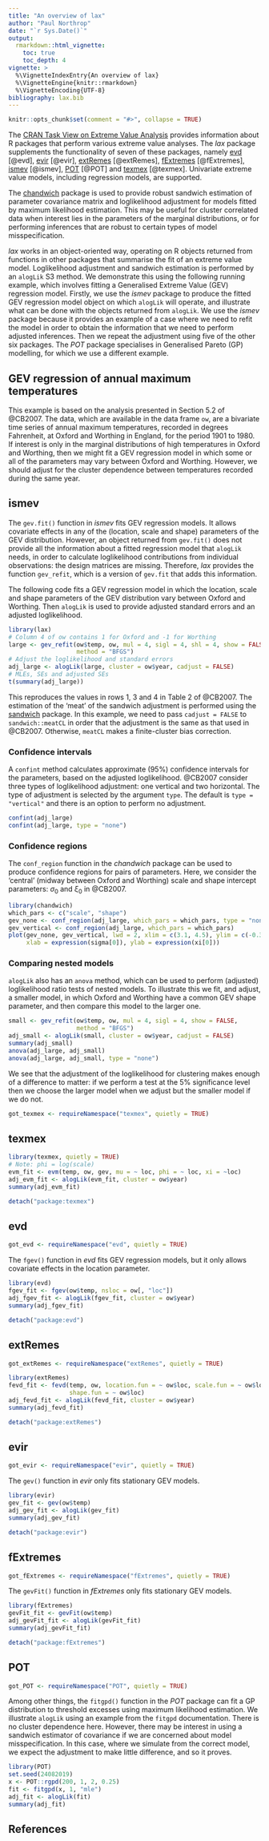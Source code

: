 ```yaml
---
title: "An overview of lax"
author: "Paul Northrop"
date: "`r Sys.Date()`"
output: 
  rmarkdown::html_vignette:
    toc: true
    toc_depth: 4
vignette: >
  %\VignetteIndexEntry{An overview of lax}
  %\VignetteEngine{knitr::rmarkdown}
  %\VignetteEncoding{UTF-8}
bibliography: lax.bib
---
```


```r
knitr::opts_chunk$set(comment = "#>", collapse = TRUE)
```

The [CRAN Task View on Extreme Value Analysis](https://CRAN.R-project.org/view=ExtremeValue) provides information about R packages that perform various extreme value analyses. The *lax* package supplements the functionality of seven of these packages, namely 
[evd](https://cran.r-project.org/package=evd) [@evd],
[evir](https://cran.r-project.org/package=evir) [@evir],
[extRemes](https://cran.r-project.org/package=extRemes) [@extRemes],
[fExtremes](https://cran.r-project.org/package=fExtremes) [@fExtremes],
[ismev](https://cran.r-project.org/package=ismev) [@ismev],
[POT](https://cran.r-project.org/package=POT) [@POT] and
[texmex](https://cran.r-project.org/package=texmex) [@texmex].
Univariate extreme value models, including regression models, are supported.   

The [chandwich](https://cran.r-project.org/package=chandwich) package is used to provide robust sandwich estimation of parameter covariance matrix and loglikelihood adjustment for models fitted by maximum likelihood estimation.  This may be useful for cluster correlated data when interest lies in the parameters of the marginal distributions, or for performing inferences that are robust to certain types of model misspecification. 
 
*lax* works in an object-oriented way, operating on R objects returned from functions in other packages that summarise the fit of an extreme value model. Loglikelihood adjustment and sandwich estimation is performed by an `alogLik` S3 method.  We demonstrate this using the following running example, which involves fitting a Generalised Extreme Value (GEV) regression model.  Firstly, we use the *ismev* package to produce the fitted GEV regression model object on which `alogLik` will operate, and illustrate what can be done with the objects returned from `alogLik`.  We use the *ismev* package because it provides an example of a case where we need to refit the model in order to obtain the information that we need to perform adjusted inferences. Then we repeat the adjustment using five of the other six packages.  The *POT* package specialises in Generalised Pareto (GP) modelling, for which we use a different example.

## GEV regression of annual maximum temperatures

This example is based on the analysis presented in Section 5.2 of @CB2007.  The data, which are available in the data frame `ow`, are a bivariate time series of annual maximum temperatures, recorded in degrees Fahrenheit, at Oxford and Worthing in England, for the period 1901 to 1980.  If interest is only in the marginal distributions of high temperatures in Oxford and Worthing, then we might fit a GEV regression model in which some or all of the parameters may vary between Oxford and Worthing.  However, we should adjust for the cluster dependence between temperatures recorded during the same year.

## ismev

The `gev.fit()` function in *ismev* fits GEV regression models.  It allows covariate effects in any of the (location, scale and shape) parameters of the GEV distribution.  However, an object returned from `gev.fit()` does not provide all the information about a fitted regression model that `alogLik` needs, in order to calculate loglikelihood contributions from individual observations: the design matrices are missing.  Therefore, *lax* provides the function `gev_refit`, which is a version of `gev.fit` that adds this information.  

The following code fits a GEV regression model in which the location, scale and shape parameters of the GEV distribution vary between Oxford and Worthing.  Then `alogLik` is used to provide adjusted standard errors and an adjusted loglikelihood. 

```r
library(lax)
# Column 4 of ow contains 1 for Oxford and -1 for Worthing
large <- gev_refit(ow$temp, ow, mul = 4, sigl = 4, shl = 4, show = FALSE,
                   method = "BFGS")
# Adjust the loglikelihood and standard errors
adj_large <- alogLik(large, cluster = ow$year, cadjust = FALSE)
# MLEs, SEs and adjusted SEs
t(summary(adj_large))
```

This reproduces the values in rows 1, 3 and 4 in Table 2 of @CB2007.  The estimation of the 'meat' of the sandwich adjustment is performed using the [sandwich](https://cran.r-project.org/package=sandwich) package.  In this example, we need to pass `cadjust = FALSE` to ``sandwich::meatCL`` in order that the adjustment is the same as that used in @CB2007.  Otherwise, `meatCL` makes a finite-cluster bias correction.

### Confidence intervals

A `confint` method calculates approximate (95\%) confidence intervals for the parameters, based on the adjusted loglikelihood.  @CB2007 consider three types of loglikelihood adjustment: one vertical and two horizontal.  The type of adjustment is selected by the argument `type`.  The default is `type = "vertical"` and there is an option to perform no adjustment.

```r
confint(adj_large)
confint(adj_large, type = "none")
```

### Confidence regions

The `conf_region` function in the *chandwich* package can be used to produce confidence regions for pairs of parameters.  Here, we consider the 'central' (midway between Oxford and Worthing) scale and shape intercept parameters: $\sigma_0$ and $\xi_0$ in @CB2007.

```r
library(chandwich)
which_pars <- c("scale", "shape")
gev_none <- conf_region(adj_large, which_pars = which_pars, type = "none")
gev_vertical <- conf_region(adj_large, which_pars = which_pars)
plot(gev_none, gev_vertical, lwd = 2, xlim = c(3.1, 4.5), ylim = c(-0.35, -0.05),
     xlab = expression(sigma[0]), ylab = expression(xi[0]))
```

### Comparing nested models

`alogLik` also has an `anova` method, which can be used to perform (adjusted) loglikelihood ratio tests of nested models.  To illustrate this we fit, and adjust, a smaller model, in which Oxford and Worthing have a common GEV shape parameter, and then compare this model to the larger one.

```r
small <- gev_refit(ow$temp, ow, mul = 4, sigl = 4, show = FALSE, 
                   method = "BFGS")
adj_small <- alogLik(small, cluster = ow$year, cadjust = FALSE)
summary(adj_small)
anova(adj_large, adj_small)
anova(adj_large, adj_small, type = "none")
```

We see that the adjustment of the loglikelihood for clustering makes enough of a difference to matter: if we perform a test at the 5\% significance level then we choose the larger model when we adjust but the smaller model if we do not.

```r
got_texmex <- requireNamespace("texmex", quietly = TRUE)
```

## texmex

```r
library(texmex, quietly = TRUE)
# Note: phi = log(scale)
evm_fit <- evm(temp, ow, gev, mu = ~ loc, phi = ~ loc, xi = ~loc)
adj_evm_fit <- alogLik(evm_fit, cluster = ow$year)
summary(adj_evm_fit)
```

```r
detach("package:texmex")
```

## evd

```r
got_evd <- requireNamespace("evd", quietly = TRUE)
```

The `fgev()` function in *evd* fits GEV regression models, but it only allows covariate effects in the location parameter.

```r
library(evd)
fgev_fit <- fgev(ow$temp, nsloc = ow[, "loc"])
adj_fgev_fit <- alogLik(fgev_fit, cluster = ow$year)
summary(adj_fgev_fit)
```

```r
detach("package:evd")
```

## extRemes

```r
got_extRemes <- requireNamespace("extRemes", quietly = TRUE)
```

```r
library(extRemes)
fevd_fit <- fevd(temp, ow, location.fun = ~ ow$loc, scale.fun = ~ ow$loc,
                 shape.fun = ~ ow$loc)
adj_fevd_fit <- alogLik(fevd_fit, cluster = ow$year)
summary(adj_fevd_fit)
```

```r
detach("package:extRemes")
```

## evir

```r
got_evir <- requireNamespace("evir", quietly = TRUE)
```

The `gev()` function in *evir* only fits stationary GEV models.

```r
library(evir)
gev_fit <- gev(ow$temp)
adj_gev_fit <- alogLik(gev_fit)
summary(adj_gev_fit)
```

```r
detach("package:evir")
```

## fExtremes

```r
got_fExtremes <- requireNamespace("fExtremes", quietly = TRUE)
```

The `gevFit()` function in *fExtremes* only fits stationary GEV models.

```r
library(fExtremes)
gevFit_fit <- gevFit(ow$temp)
adj_gevFit_fit <- alogLik(gevFit_fit)
summary(adj_gevFit_fit)
```

```r
detach("package:fExtremes")
```

## POT

```r
got_POT <- requireNamespace("POT", quietly = TRUE)
```

Among other things, the `fitgpd()` function in the *POT* package can fit a GP distribution to threshold excesses using maximum likelihood estimation.  We illustrate `alogLik` using an example from the `fitgpd` documentation.  There is no cluster dependence here.  However, there may be interest in using a sandwich estimator of covariance if we are concerned about model misspecification.  In this case, where we simulate from the correct model, we expect the adjustment to make little difference, and so it proves. 

```r
library(POT)
set.seed(24082019)
x <- POT::rgpd(200, 1, 2, 0.25)
fit <- fitgpd(x, 1, "mle")
adj_fit <- alogLik(fit)
summary(adj_fit)
```

## References

<script type="text/x-mathjax-config">
   MathJax.Hub.Config({  "HTML-CSS": { minScaleAdjust: 125, availableFonts: [] }  });
</script>

